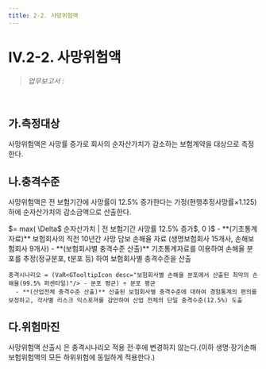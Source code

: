 ```yaml
---
title: 2-2. 사망위험액
---
```

# IV.2-2. 사망위험액

> _업무보고서 :_ <OverlayDemo id ="AI724"/>
<br/>

## 가.측정대상 
사망위험액은 사망률 증가로 회사의 순자산가치가 감소하는 보험계약을 대상으로 측정한다.

## 나.충격수준 
사망위험액은 전 보험기간에 사망률이 12.5% 증가한다는 가정(현행추정사망률×1.125)하에 순자산가치의 감소금액으로 산출한다.

<GMath title="사망위험액">
 $= max( \Delta$ 순자산가치 | 전 보험기간 사망률 12.5% 증가$, 0 )$
</GMath>

<Accordion multiple activeIndex={[]}>
<AccordionTab header="사망위험액의 충격수준 도출 근거">
      - **(기초통계자료)** 보험회사의 직전 10년간 사망 담보 손해율 자료<GTooltipIcon desc=" 통계기간 미달, 기초통계 불안정 등 통계적 신뢰성이 부족한 보험회사의 통계는 분석에서 제외"/> (생명보험회사 15개사, 손해보험회사 9개사)
      - **(보험회사별 충격수준 산출)** 기초통계자료를 이용하여 손해율 분포를 추정(정규분포, t분포 등) 하여 보험회사별 충격수준을 산출

    충격시나리오 = (VaR<GTooltipIcon desc="보험회사별 손해율 분포에서 산출된 최악의 손해율(99.5% 퍼센타일)"/> - 분포 평균) ÷ 분포 평균
      - **(산업전체 충격수준 산출)** 산출된 보험회사별 충격수준에 대하여 경험통계의 편의를 보정하고, 각사별 리스크 익스포져를 감안하여 산업 전체의 단일 충격수준(12.5%) 도출
</AccordionTab>
</Accordion>


## 다.위험마진 
사망위험액 산출시 <OverlayDemo id="위험마진" />은 충격시나리오 적용 전·후에 변경하지 않는다.(이하 생명·장기손해보험위험액의 모든 하위위험에 동일하게 적용한다.)
